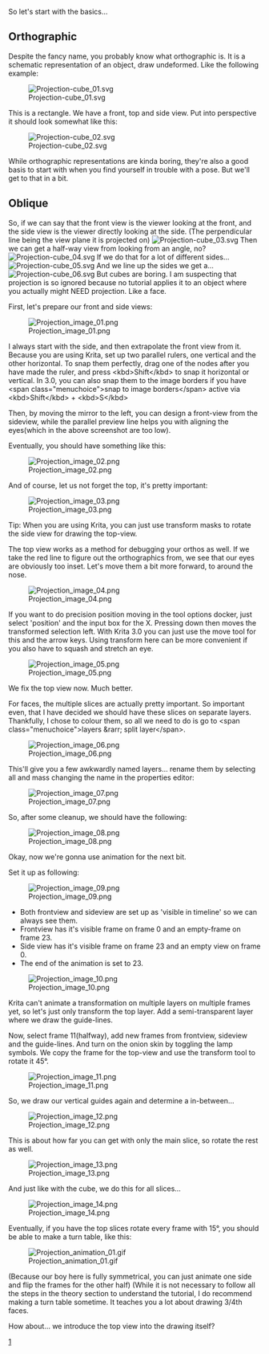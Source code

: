 So let's start with the basics...

== Orthographic ==

Despite the fancy name, you probably know what orthographic is. It is a schematic representation of an object, draw undeformed. Like the following example:

[[File:Projection-cube 01.svg|center]]

This is a rectangle. We have a front, top and side view. Put into perspective it should look somewhat like this:

[[File:Projection-cube 02.svg|center]]

While orthographic representations are kinda boring, they're also a good basis to start with when you find yourself in trouble with a pose. But we'll get to that in a bit.

== Oblique ==

So, if we can say that the front view is the viewer looking at the front, and the side view is the viewer directly looking at the side. (The perpendicular line being the view plane it is projected on)
[[File:Projection-cube 03.svg|center]]
Then we can get a half-way view from looking from an angle, no?
[[File:Projection-cube 04.svg|center]]
If we do that for a lot of different sides…
[[File:Projection-cube 05.svg|center]]
And we line up the sides we get a…
[[File:Projection-cube 06.svg|center]]
But cubes are boring. I am suspecting that projection is so ignored because no tutorial applies it to an object where you actually might NEED projection. Like a face.

First, let's prepare our front and side views:

[[File:Projection image 01.png|center]]

I always start with the side, and then extrapolate the front view from it. Because you are using Krita, set up two parallel rulers, one vertical and the other horizontal. To snap them perfectly, drag one of the nodes after you have made the ruler, and press &lt;kbd>Shift&lt;/kbd> to snap it horizontal or vertical. In 3.0, you can also snap them to the image borders if you have &lt;span class="menuchoice">snap to image borders&lt;/span> active via &lt;kbd>Shift&lt;/kbd> + &lt;kbd>S&lt;/kbd>

Then, by moving the mirror to the left, you can design a front-view from the sideview, while the parallel preview line helps you with aligning the eyes(which in the above screenshot are too low).

Eventually, you should have something like this: 

[[File:Projection image 02.png|center]]

And of course, let us not forget the top, it's pretty important:

[[File:Projection image 03.png|center]]

Tip: When you are using Krita, you can just use transform masks to rotate the side view for drawing the top-view.

The top view works as a method for debugging your orthos as well. If we take the red line to figure out the orthographics from, we see that our eyes are obviously too inset. Let's move them a bit more forward, to around the nose.

[[File:Projection image 04.png|center]]

If you want to do precision position moving in the tool options docker, just select 'position' and the input box for the X. Pressing down then moves the transformed selection left. With Krita 3.0 you can just use the move tool for this and the arrow keys. Using transform here can be more convenient if you also have to squash and stretch an eye.

[[File:Projection image 05.png|center]]

We fix the top view now. Much better.

For faces, the multiple slices are actually pretty important. So important even, that I have decided we should have these slices on separate layers. Thankfully, I chose to colour them, so all we need to do is go to &lt;span class="menuchoice">layers &amp;rarr; split layer&lt;/span>.

[[File:Projection image 06.png|center]]

This'll give you a few awkwardly named layers… rename them by selecting all and mass changing the name in the properties editor:

[[File:Projection image 07.png|center]]

So, after some cleanup, we should have the following:

[[File:Projection_image_08.png|center]]

Okay, now we're gonna use animation for the next bit.

Set it up as following:

[[File:Projection image 09.png|center]]

* Both frontview and sideview are set up as 'visible in timeline' so we can always see them.
* Frontview has it's visible frame on frame 0 and an empty-frame on frame 23.
* Side view has it's visible frame on frame 23 and an empty view on frame 0.
* The end of the animation is set to 23.

[[File:Projection image 10.png|center]]

Krita can't animate a transformation on multiple layers on multiple frames yet, so let's just only transform the top layer. Add a semi-transparent layer where we draw the guide-lines.

Now, select frame 11(halfway), add new frames from frontview, sideview and the guide-lines. And turn on the onion skin by toggling the lamp symbols. We copy the frame for the top-view and use the transform tool to rotate it 45°.

[[File:Projection image 11.png|center]]

So, we draw our vertical guides again and determine a in-between...

[[File:Projection image 12.png|center]]

This is about how far you can get with only the main slice, so rotate the rest as well.

[[File:Projection image 13.png|center]]

And just like with the cube, we do this for all slices…

[[File:Projection image 14.png|center]]

Eventually, if you have the top slices rotate every frame with 15°, you should be able to make a turn table, like this:

[[File:Projection animation 01.gif|center]]

(Because our boy here is fully symmetrical, you can just animate one side and flip the frames for the other half)
(While it is not necessary to follow all the steps in the theory section to understand the tutorial, I do recommend making a turn table sometime. It teaches you a lot about drawing 3/4th faces.

How about… we introduce the top view into the drawing itself?

[[Category:Projection|1]]
